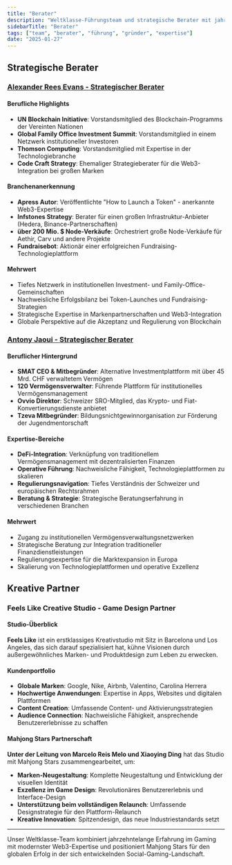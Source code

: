 ```yaml
---
title: "Berater"
description: "Weltklasse-Führungsteam und strategische Berater mit jahrzehntelanger Erfahrung in den Bereichen Gaming, Blockchain und Finanzen"
sidebarTitle: "Berater"
tags: ["team", "berater", "führung", "gründer", "expertise"]
date: "2025-01-27"
---
```


## Strategische Berater

### [Alexander Rees Evans - Strategischer Berater](https://www.linkedin.com/in/alexander-rees-evans-91566a195/)

#### Berufliche Highlights
- **UN Blockchain Initiative**: Vorstandsmitglied des Blockchain-Programms der Vereinten Nationen
- **Global Family Office Investment Summit**: Vorstandsmitglied in einem Netzwerk institutioneller Investoren
- **Thomson Computing**: Vorstandsmitglied mit Expertise in der Technologiebranche
- **Code Craft Strategy**: Ehemaliger Strategieberater für die Web3-Integration bei großen Marken

#### Branchenanerkennung
- **Apress Autor**: Veröffentlichte "How to Launch a Token" - anerkannte Web3-Expertise
- **Infstones Strategy**: Berater für einen großen Infrastruktur-Anbieter (Hedera, Binance-Partnerschaften)
- **über 200 Mio. $ Node-Verkäufe**: Orchestriert große Node-Verkäufe für Aethir, Carv und andere Projekte
- **Fundraisebot**: Aktionär einer erfolgreichen Fundraising-Technologieplattform

#### Mehrwert
- Tiefes Netzwerk in institutionellen Investment- und Family-Office-Gemeinschaften
- Nachweisliche Erfolgsbilanz bei Token-Launches und Fundraising-Strategien
- Strategische Expertise in Markenpartnerschaften und Web3-Integration
- Globale Perspektive auf die Akzeptanz und Regulierung von Blockchain

### [Antony Jaoui - Strategischer Berater](https://www.linkedin.com/in/anthony-jaoui/)

#### Beruflicher Hintergrund
- **SMAT CEO & Mitbegründer**: Alternative Investmentplattform mit über 45 Mrd. CHF verwaltetem Vermögen
- **120 Vermögensverwalter**: Führende Plattform für institutionelles Vermögensmanagement
- **Ovvio Direktor**: Schweizer SRO-Mitglied, das Krypto- und Fiat-Konvertierungsdienste anbietet
- **Tzeva Mitbegründer**: Bildungsnichtgewinnorganisation zur Förderung der Jugendmentorschaft

#### Expertise-Bereiche
- **DeFi-Integration**: Verknüpfung von traditionellem Vermögensmanagement mit dezentralisierten Finanzen
- **Operative Führung**: Nachweisliche Fähigkeit, Technologieplattformen zu skalieren
- **Regulierungsnavigation**: Tiefes Verständnis der Schweizer und europäischen Rechtsrahmen
- **Beratung & Strategie**: Strategische Beratungserfahrung in verschiedenen Branchen

#### Mehrwert
- Zugang zu institutionellen Vermögensverwaltungsnetzwerken
- Strategische Beratung zur Integration traditioneller Finanzdienstleistungen
- Regulierungsexpertise für die Marktexpansion in Europa
- Skalierung von Technologieplattformen und operative Exzellenz

## Kreative Partner

### Feels Like Creative Studio - Game Design Partner

#### Studio-Überblick
**Feels Like** ist ein erstklassiges Kreativstudio mit Sitz in Barcelona und Los Angeles, das sich darauf spezialisiert hat, kühne Visionen durch außergewöhnliches Marken- und Produktdesign zum Leben zu erwecken.

#### Kundenportfolio
- **Globale Marken**: Google, Nike, Airbnb, Valentino, Carolina Herrera
- **Hochwertige Anwendungen**: Expertise in Apps, Websites und digitalen Plattformen
- **Content Creation**: Umfassende Content- und Aktivierungsstrategien
- **Audience Connection**: Nachweisliche Fähigkeit, ansprechende Benutzererlebnisse zu schaffen

#### Mahjong Stars Partnerschaft
**Unter der Leitung von Marcelo Reis Melo und Xiaoying Ding** hat das Studio mit Mahjong Stars zusammengearbeitet, um:
- **Marken-Neugestaltung**: Komplette Neugestaltung und Entwicklung der visuellen Identität
- **Exzellenz im Game Design**: Revolutionäres Benutzererlebnis und Interface-Design
- **Unterstützung beim vollständigen Relaunch**: Umfassende Designstrategie für den Plattform-Relaunch
- **Kreative Innovation**: Spitzendesign, das neue Industriestandards setzt


---

Unser Weltklasse-Team kombiniert jahrzehntelange Erfahrung im Gaming mit modernster Web3-Expertise und positioniert Mahjong Stars für den globalen Erfolg in der sich entwickelnden Social-Gaming-Landschaft.
